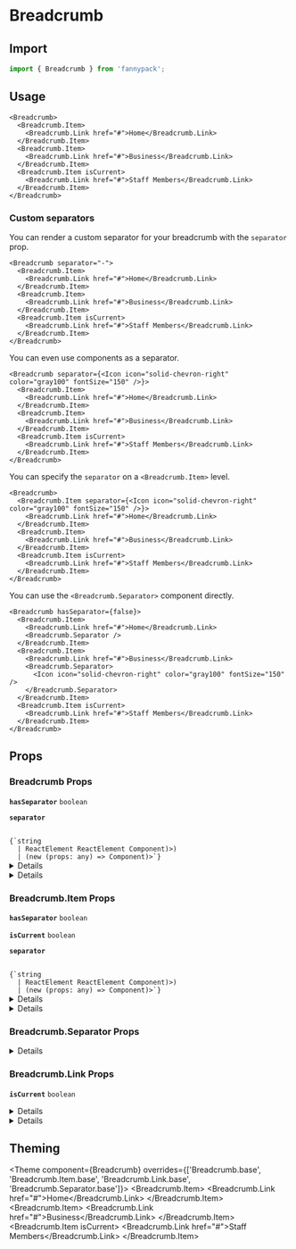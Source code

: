 
# Breadcrumb

## Import

```jsx
import { Breadcrumb } from 'fannypack';
```

## Usage

```jsx-live
<Breadcrumb>
  <Breadcrumb.Item>
    <Breadcrumb.Link href="#">Home</Breadcrumb.Link>
  </Breadcrumb.Item>
  <Breadcrumb.Item>
    <Breadcrumb.Link href="#">Business</Breadcrumb.Link>
  </Breadcrumb.Item>
  <Breadcrumb.Item isCurrent>
    <Breadcrumb.Link href="#">Staff Members</Breadcrumb.Link>
  </Breadcrumb.Item>
</Breadcrumb>
```

### Custom separators

You can render a custom separator for your breadcrumb with the `separator` prop.

```jsx-live
<Breadcrumb separator="-">
  <Breadcrumb.Item>
    <Breadcrumb.Link href="#">Home</Breadcrumb.Link>
  </Breadcrumb.Item>
  <Breadcrumb.Item>
    <Breadcrumb.Link href="#">Business</Breadcrumb.Link>
  </Breadcrumb.Item>
  <Breadcrumb.Item isCurrent>
    <Breadcrumb.Link href="#">Staff Members</Breadcrumb.Link>
  </Breadcrumb.Item>
</Breadcrumb>
```

You can even use components as a separator.

```jsx-live
<Breadcrumb separator={<Icon icon="solid-chevron-right" color="gray100" fontSize="150" />}>
  <Breadcrumb.Item>
    <Breadcrumb.Link href="#">Home</Breadcrumb.Link>
  </Breadcrumb.Item>
  <Breadcrumb.Item>
    <Breadcrumb.Link href="#">Business</Breadcrumb.Link>
  </Breadcrumb.Item>
  <Breadcrumb.Item isCurrent>
    <Breadcrumb.Link href="#">Staff Members</Breadcrumb.Link>
  </Breadcrumb.Item>
</Breadcrumb>
```

You can specify the `separator` on a `<Breadcrumb.Item>` level.

```jsx-live
<Breadcrumb>
  <Breadcrumb.Item separator={<Icon icon="solid-chevron-right" color="gray100" fontSize="150" />}>
    <Breadcrumb.Link href="#">Home</Breadcrumb.Link>
  </Breadcrumb.Item>
  <Breadcrumb.Item>
    <Breadcrumb.Link href="#">Business</Breadcrumb.Link>
  </Breadcrumb.Item>
  <Breadcrumb.Item isCurrent>
    <Breadcrumb.Link href="#">Staff Members</Breadcrumb.Link>
  </Breadcrumb.Item>
</Breadcrumb>
```

You can use the `<Breadcrumb.Separator>` component directly.

```jsx-live
<Breadcrumb hasSeparator={false}>
  <Breadcrumb.Item>
    <Breadcrumb.Link href="#">Home</Breadcrumb.Link>
    <Breadcrumb.Separator />
  </Breadcrumb.Item>
  <Breadcrumb.Item>
    <Breadcrumb.Link href="#">Business</Breadcrumb.Link>
    <Breadcrumb.Separator>
      <Icon icon="solid-chevron-right" color="gray100" fontSize="150" />
    </Breadcrumb.Separator>
  </Breadcrumb.Item>
  <Breadcrumb.Item isCurrent>
    <Breadcrumb.Link href="#">Staff Members</Breadcrumb.Link>
  </Breadcrumb.Item>
</Breadcrumb>
```

## Props

### Breadcrumb Props

<!-- Automatically generated -->

**<Code marginRight="major-1">hasSeparator</Code>** <Code fontSize="150" palette="primary">boolean</Code> 

<Box marginBottom="major-4" />

**<Code marginRight="major-1">separator</Code>**  

<Code isBlock palette="primary" fontSize="150" padding="minor-1" marginBottom="major-2">
{`string
  | ReactElement<any, string
  | ((props: any) => ReactElement<any, string
  | ...
  | (new (props: any) => Component<any, any, any>)>)
  | (new (props: any) => Component<any, any, any>)>`}
</Code>

<Box marginBottom="major-4" />

<details><Box use="summary" marginBottom="major-2">Inherits <code><strong>Navigation</strong></code> props</Box>

</details>
            

<details><Box use="summary" marginBottom="major-2">Inherits <code><strong>Box</strong></code> props</Box>

**<Code marginRight="major-1">use</Code>**  

<Code isBlock palette="primary" fontSize="150" padding="minor-1" marginBottom="major-2">
{`string
  | ComponentClass<any, any>
  | FunctionComponent<any>`}
</Code>

<Box marginBottom="major-4" />

**<Code marginRight="major-1">className</Code>** <Code fontSize="150" palette="primary">string</Code> 

<Box marginBottom="major-4" />

**<Code marginRight="major-1">children</Code>**  

<Code isBlock palette="primary" fontSize="150" padding="minor-1" marginBottom="major-2">
{`string
  | number
  | boolean
  | {}
  | ReactElement<any, string
  | ((props: any) => ReactElement<any, string
  | ...
  | (new (props: any) => Component<any, any, any>)>)
  | (new (props: any) => Component<any, any, any>)>
  | ReactNodeArray
  | ReactPortal
  | ((props: BoxProps) => ReactNode)`}
</Code>

<Box marginBottom="major-4" />

**<Code marginRight="major-1">altitude</Code>** <Code fontSize="150" palette="primary">string</Code> 

<Box marginBottom="major-4" />

**<Code marginRight="major-1">showBreakpoint</Code>** <Code fontSize="150" palette="primary">string</Code> 

<Box marginBottom="major-4" />

**<Code marginRight="major-1">hiddenBreakpoint</Code>** <Code fontSize="150" palette="primary">string</Code> 

<Box marginBottom="major-4" />

**<Code marginRight="major-1">overrides</Code>**  

<Code isBlock palette="primary" fontSize="150" padding="minor-1" marginBottom="major-2">
{`{
  altitudes?: AltitudesThemeConfig;
  borders?: BordersThemeConfig;
  borderRadii?: BorderRadiiThemeConfig;
  breakpoints?: BreakpointsThemeConfig;
  fontSizes?: FontSizeThemeConfig;
  fontWeights?: FontWeightsThemeConfig;
  ... 49 more ...;
  Spinner?: SpinnerThemeConfig;
}`}
</Code>

<Box marginBottom="major-4" />

**<Code marginRight="major-1">elementRef</Code>** <Code fontSize="150" palette="primary">((instance: any) =&#62; void) | RefObject&#60;any&#62;</Code> 

<Box marginBottom="major-4" />

**<Code marginRight="major-1">themeKeyOverride</Code>** <Code fontSize="150" palette="primary">string</Code> 

<Box marginBottom="major-4" />

</details>
            

### Breadcrumb.Item Props

<!-- Automatically generated -->

**<Code marginRight="major-1">hasSeparator</Code>** <Code fontSize="150" palette="primary">boolean</Code> 

<Box marginBottom="major-4" />

**<Code marginRight="major-1">isCurrent</Code>** <Code fontSize="150" palette="primary">boolean</Code> 

<Box marginBottom="major-4" />

**<Code marginRight="major-1">separator</Code>**  

<Code isBlock palette="primary" fontSize="150" padding="minor-1" marginBottom="major-2">
{`string
  | ReactElement<any, string
  | ((props: any) => ReactElement<any, string
  | ...
  | (new (props: any) => Component<any, any, any>)>)
  | (new (props: any) => Component<any, any, any>)>`}
</Code>

<Box marginBottom="major-4" />

<details><Box use="summary" marginBottom="major-2">Inherits <code><strong>ListItem</strong></code> props</Box>

</details>
            

<details><Box use="summary" marginBottom="major-2">Inherits <code><strong>Box</strong></code> props</Box>

**<Code marginRight="major-1">use</Code>**  

<Code isBlock palette="primary" fontSize="150" padding="minor-1" marginBottom="major-2">
{`string
  | ComponentClass<any, any>
  | FunctionComponent<any>`}
</Code>

<Box marginBottom="major-4" />

**<Code marginRight="major-1">className</Code>** <Code fontSize="150" palette="primary">string</Code> 

<Box marginBottom="major-4" />

**<Code marginRight="major-1">children</Code>**  

<Code isBlock palette="primary" fontSize="150" padding="minor-1" marginBottom="major-2">
{`string
  | number
  | boolean
  | {}
  | ReactElement<any, string
  | ((props: any) => ReactElement<any, string
  | ...
  | (new (props: any) => Component<any, any, any>)>)
  | (new (props: any) => Component<any, any, any>)>
  | ReactNodeArray
  | ReactPortal
  | ((props: BoxProps) => ReactNode)`}
</Code>

<Box marginBottom="major-4" />

**<Code marginRight="major-1">altitude</Code>** <Code fontSize="150" palette="primary">string</Code> 

<Box marginBottom="major-4" />

**<Code marginRight="major-1">showBreakpoint</Code>** <Code fontSize="150" palette="primary">string</Code> 

<Box marginBottom="major-4" />

**<Code marginRight="major-1">hiddenBreakpoint</Code>** <Code fontSize="150" palette="primary">string</Code> 

<Box marginBottom="major-4" />

**<Code marginRight="major-1">overrides</Code>**  

<Code isBlock palette="primary" fontSize="150" padding="minor-1" marginBottom="major-2">
{`{
  altitudes?: AltitudesThemeConfig;
  borders?: BordersThemeConfig;
  borderRadii?: BorderRadiiThemeConfig;
  breakpoints?: BreakpointsThemeConfig;
  fontSizes?: FontSizeThemeConfig;
  fontWeights?: FontWeightsThemeConfig;
  ... 49 more ...;
  Spinner?: SpinnerThemeConfig;
}`}
</Code>

<Box marginBottom="major-4" />

**<Code marginRight="major-1">elementRef</Code>** <Code fontSize="150" palette="primary">((instance: any) =&#62; void) | RefObject&#60;any&#62;</Code> 

<Box marginBottom="major-4" />

**<Code marginRight="major-1">themeKeyOverride</Code>** <Code fontSize="150" palette="primary">string</Code> 

<Box marginBottom="major-4" />

</details>
            

### Breadcrumb.Separator Props

<!-- Automatically generated -->

<details><Box use="summary" marginBottom="major-2">Inherits <code><strong>Box</strong></code> props</Box>

**<Code marginRight="major-1">use</Code>**  

<Code isBlock palette="primary" fontSize="150" padding="minor-1" marginBottom="major-2">
{`string
  | ComponentClass<any, any>
  | FunctionComponent<any>`}
</Code>

<Box marginBottom="major-4" />

**<Code marginRight="major-1">className</Code>** <Code fontSize="150" palette="primary">string</Code> 

<Box marginBottom="major-4" />

**<Code marginRight="major-1">children</Code>**  

<Code isBlock palette="primary" fontSize="150" padding="minor-1" marginBottom="major-2">
{`string
  | number
  | boolean
  | {}
  | ReactElement<any, string
  | ((props: any) => ReactElement<any, string
  | ...
  | (new (props: any) => Component<any, any, any>)>)
  | (new (props: any) => Component<any, any, any>)>
  | ReactNodeArray
  | ReactPortal
  | ((props: BoxProps) => ReactNode)`}
</Code>

<Box marginBottom="major-4" />

**<Code marginRight="major-1">altitude</Code>** <Code fontSize="150" palette="primary">string</Code> 

<Box marginBottom="major-4" />

**<Code marginRight="major-1">showBreakpoint</Code>** <Code fontSize="150" palette="primary">string</Code> 

<Box marginBottom="major-4" />

**<Code marginRight="major-1">hiddenBreakpoint</Code>** <Code fontSize="150" palette="primary">string</Code> 

<Box marginBottom="major-4" />

**<Code marginRight="major-1">overrides</Code>**  

<Code isBlock palette="primary" fontSize="150" padding="minor-1" marginBottom="major-2">
{`{
  altitudes?: AltitudesThemeConfig;
  borders?: BordersThemeConfig;
  borderRadii?: BorderRadiiThemeConfig;
  breakpoints?: BreakpointsThemeConfig;
  fontSizes?: FontSizeThemeConfig;
  fontWeights?: FontWeightsThemeConfig;
  ... 49 more ...;
  Spinner?: SpinnerThemeConfig;
}`}
</Code>

<Box marginBottom="major-4" />

**<Code marginRight="major-1">elementRef</Code>** <Code fontSize="150" palette="primary">((instance: any) =&#62; void) | RefObject&#60;any&#62;</Code> 

<Box marginBottom="major-4" />

**<Code marginRight="major-1">themeKeyOverride</Code>** <Code fontSize="150" palette="primary">string</Code> 

<Box marginBottom="major-4" />

</details>
            

### Breadcrumb.Link Props

<!-- Automatically generated -->

**<Code marginRight="major-1">isCurrent</Code>** <Code fontSize="150" palette="primary">boolean</Code> 

<Box marginBottom="major-4" />

<details><Box use="summary" marginBottom="major-2">Inherits <code><strong>Link</strong></code> props</Box>

</details>
            

<details><Box use="summary" marginBottom="major-2">Inherits <code><strong>Box</strong></code> props</Box>

**<Code marginRight="major-1">use</Code>**  

<Code isBlock palette="primary" fontSize="150" padding="minor-1" marginBottom="major-2">
{`string
  | ComponentClass<any, any>
  | FunctionComponent<any>`}
</Code>

<Box marginBottom="major-4" />

**<Code marginRight="major-1">className</Code>** <Code fontSize="150" palette="primary">string</Code> 

<Box marginBottom="major-4" />

**<Code marginRight="major-1">children</Code>**  

<Code isBlock palette="primary" fontSize="150" padding="minor-1" marginBottom="major-2">
{`string
  | number
  | boolean
  | {}
  | ReactElement<any, string
  | ((props: any) => ReactElement<any, string
  | ...
  | (new (props: any) => Component<any, any, any>)>)
  | (new (props: any) => Component<any, any, any>)>
  | ReactNodeArray
  | ReactPortal
  | ((props: BoxProps) => ReactNode)`}
</Code>

<Box marginBottom="major-4" />

**<Code marginRight="major-1">altitude</Code>** <Code fontSize="150" palette="primary">string</Code> 

<Box marginBottom="major-4" />

**<Code marginRight="major-1">showBreakpoint</Code>** <Code fontSize="150" palette="primary">string</Code> 

<Box marginBottom="major-4" />

**<Code marginRight="major-1">hiddenBreakpoint</Code>** <Code fontSize="150" palette="primary">string</Code> 

<Box marginBottom="major-4" />

**<Code marginRight="major-1">overrides</Code>**  

<Code isBlock palette="primary" fontSize="150" padding="minor-1" marginBottom="major-2">
{`{
  altitudes?: AltitudesThemeConfig;
  borders?: BordersThemeConfig;
  borderRadii?: BorderRadiiThemeConfig;
  breakpoints?: BreakpointsThemeConfig;
  fontSizes?: FontSizeThemeConfig;
  fontWeights?: FontWeightsThemeConfig;
  ... 49 more ...;
  Spinner?: SpinnerThemeConfig;
}`}
</Code>

<Box marginBottom="major-4" />

**<Code marginRight="major-1">elementRef</Code>** <Code fontSize="150" palette="primary">((instance: any) =&#62; void) | RefObject&#60;any&#62;</Code> 

<Box marginBottom="major-4" />

**<Code marginRight="major-1">themeKeyOverride</Code>** <Code fontSize="150" palette="primary">string</Code> 

<Box marginBottom="major-4" />

</details>
            

## Theming

<Theme component={Breadcrumb} overrides={['Breadcrumb.base', 'Breadcrumb.Item.base', 'Breadcrumb.Link.base', 'Breadcrumb.Separator.base']}>
  <Breadcrumb.Item>
    <Breadcrumb.Link href="#">Home</Breadcrumb.Link>
  </Breadcrumb.Item>
  <Breadcrumb.Item>
    <Breadcrumb.Link href="#">Business</Breadcrumb.Link>
  </Breadcrumb.Item>
  <Breadcrumb.Item isCurrent>
    <Breadcrumb.Link href="#">Staff Members</Breadcrumb.Link>
  </Breadcrumb.Item>
</Theme>
